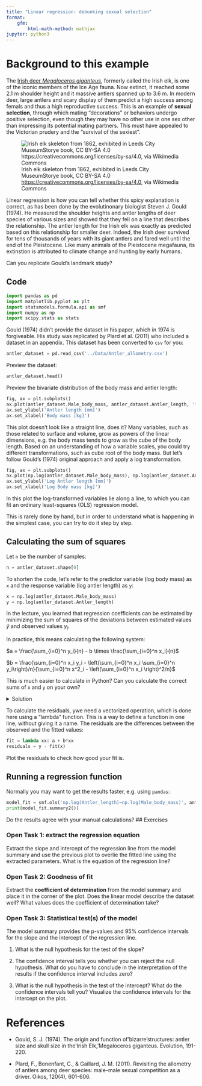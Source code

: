 ```yaml
---
title: "Linear regression: debunking sexual selection"
format: 
    gfm:
        html-math-method: mathjax
jupyter: python3
---
```


# Background to this example

The [Irish deer *Megaloceros giganteus*](https://en.wikipedia.org/wiki/Irish_elk), formerly called the Irish elk, is one of the iconic members of the Ice Age fauna. Now extinct, it reached some 2.1 m shoulder height and it massive antlers spanned up to 3.6 m. In modern deer, large antlers and scary display of them predict a high success among femals and thus a high reproductive success. This is an example of **sexual selection**, through which mating "decorations" or behaviors undergo positive selection, even though they may have no other use in one sex other than impressing its potential mating partners. This must have appealed to the Victorian prudery and the "survival of the sexiest".

![Irish elk skeleton from 1862, exhibited in Leeds City MuseumStorye book, CC BY-SA 4.0 <https://creativecommons.org/licenses/by-sa/4.0>, via Wikimedia Commons](../Img/512px-Leeds_City_Museum,_Irish_Elk.jpg){fig-alt="Irish elk skeleton from 1862, exhibited in Leeds City MuseumStorye book, CC BY-SA 4.0 <https://creativecommons.org/licenses/by-sa/4.0>, via Wikimedia Commons"}

Linear regression is how you can tell whether this spicy explanation is correct, as has been done by the evolutinonary biologist Steven J. Gould (1974). He measured the shoulder heights and antler lengths of deer species of various sizes and showed that they fell on
a line that describes the relationship. The antler length for the Irish elk was exactly as predicted based on this relationship for smaller deer. Indeed, the Irish deer survived for tens of thousands of years with its giant antlers and fared well until the end of the Pleistocene. Like many animals of the Pleistocene megafauna, its extinstion is attributed to climate change and hunting by early humans. 

Can you replicate Gould's landmark study?

## Code

```python
import pandas as pd
import matplotlib.pyplot as plt
import statsmodels.formula.api as smf
import numpy as np
import scipy.stats as stats
```

Gould (1974) didn't provide the dataset in his paper, which in 1974 is forgiveable. His study was replicated by Plard et al. (2011) who included a dataset in an appendix. This dataset has been converted to `csv` for you:

```python
antler_dataset = pd.read_csv('../Data/Antler_allometry.csv')
```

Preview the dataset:

```python
antler_dataset.head()
```

Preview the bivariate distribution of the body mass and antler length:

```python
fig, ax = plt.subplots()
ax.plot(antler_dataset.Male_body_mass, antler_dataset.Antler_length, '*')
ax.set_ylabel('Antler length [mm]')
ax.set_xlabel('Body mass [kg]')
```

This plot doesn't look like a straight line, does it? Many variables, such as those related to surface and volume, grow as powers of the linear dimensions, e.g. the body mass tends to grow as the cube of the body length. Based on an understanding of how a variable scales, you could try different transformations, such as cube root of the body mass. But let's follow Gould's (1974) original approach and apply a log transformation. 

```python
fig, ax = plt.subplots()
ax.plot(np.log(antler_dataset.Male_body_mass), np.log(antler_dataset.Antler_length), '*')
ax.set_ylabel('Log Antler length [mm]')
ax.set_xlabel('Log Body mass [kg]')
```

In this plot the log-transformed variables lie along a line, to which you can fit an ordinary least-squares (OLS) regression model.

This is rarely done by hand, but in order to understand what is happening in the simplest case, you can try to do it step by step.

## Calculating the sum of squares

Let `n` be the number of samples:
```python
n = antler_dataset.shape[0]
```

To shorten the code, let's refer to the predictor variable (log body mass) as `x` and the response variable (log antler length) as `y`:
```python
x = np.log(antler_dataset.Male_body_mass)
y = np.log(antler_dataset.Antler_length)
```

In the lecture, you learned that regression coefficients can be estimated by minimizing the sum of squares of the deviations between estimated values $\hat{y}$ and observed values $y_i$.

 In practice, this means calculating the following system:

$a = \frac{\sum_{i=0}^n y_i}{n} - b \times \frac{\sum_{i=0}^n x_i}{n}$

$b = \frac{\sum_{i=0}^n x_i y_i - \left(\sum_{i=0}^n x_i \sum_{i=0}^n y_i\right)/n}{\sum_{i=0}^n x^2_i - \left(\sum_{i=0}^n x_i \right)^2/n}$

This is much easier to calculate in Python? Can you calculate the correct sums of `x` and `y` on your own?

<details>
  <summary>Solution</summary>
```python
Sxx = np.sum(x**2) - np.sum(x)**2/n
Sxy = np.sum(x*y) - np.sum(x)*np.sum(y)/n
mean_x = np.mean(x)
mean_y = np.mean(y)
```

The slope and intercept of the regression line are then:
```python
b = Sxy/Sxx
a = mean_y - b*mean_x
```
</details>

To calculate the residuals, ywe need a vectorized operation, which is done here using a "lambda" function. This is a way to define a function in one line, without giving it a name. The residuals are the differences between the observed and the fitted values:
```python
fit = lambda xx: a + b*xx
residuals = y - fit(x)
```

Plot the residuals to check how good your fit is.

## Running a regression function

Normally you may want to get the results faster, e.g. using `pandas`:

```python
model_fit = smf.ols('np.log(Antler_length)~np.log(Male_body_mass)', antler_dataset).fit()
print(model_fit.summary2())
```

Do the results agree with your manual calculations?
## Exercises

### Open Task 1: extract the regression equation

Extract the slope and intercept of the regression line from the model summary and use the previous plot to overlie the fitted line using the extracted parameters. What is the equation of the regression line?

### Open Task 2: Goodness of fit

Extract the **coefficient of determination** from the model summary and place it in the corner of the plot. Does the linear model describe the dataset well? What values does the coefficient of determination take? 

### Open Task 3: Statistical test(s) of the model

The model summary provides the p-values and 95% confidence intervals for the slope and the intercept of the regression line.

1. What is the null hypothesis for the test of the slope? 

2. The confidence interval tells you whether you can reject the null hypothesis. What do you have to conclude in the interpretation of the results if the confidence interval includes zero?

3. What is the null hypothesis in the test of the intercept? What do the confidence intervals tell you? Visualize the confidence intervals for the intercept on the plot.

# References

- Gould, S. J. (1974). The origin and function of'bizarre'structures: antler size and skull size in the'Irish Elk,'Megaloceros giganteus. Evolution, 191-220.

- Plard, F., Bonenfant, C., & Gaillard, J. M. (2011). Revisiting the allometry of antlers among deer species: male–male sexual competition as a driver. Oikos, 120(4), 601-606.